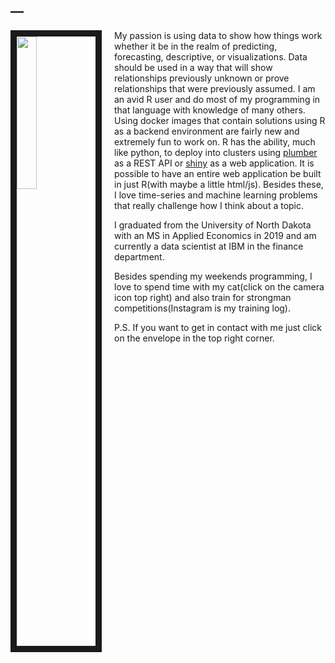 ---
---


<link rel="stylesheet" href="styles.css" type="text/css">

<img src="images/ryan_bieber.jpg" style="width:25%; border:10px solid; margin-right: 20px" align="left">

My passion is using data to show how things work whether it be in the realm of predicting, forecasting, descriptive, or visualizations. Data should be used in a way that will show relationships previously unknown or prove relationships that were previously assumed. I am an avid R user and do most of my programming in that language with knowledge of many others. Using docker images that contain solutions using R as a backend environment are fairly new and extremely fun to work on. R has the ability, much like python, to deploy into clusters using [plumber](https://www.rplumber.io/) as a REST API or [shiny](https://shiny.rstudio.com/) as a web application. It is possible to have an entire web application be built in just R(with maybe a little html/js). Besides these, I love time-series and machine learning problems that really challenge how I think about a topic. 

I graduated from the University of North Dakota with an MS in Applied Economics in 2019 and am currently a data scientist at IBM in the finance department.

Besides spending my weekends programming, I love to spend time with my cat(click on the camera icon top right) and also train for strongman competitions(Instagram is my training log).

P.S. If you want to get in contact with me just click on the envelope in the top right corner.